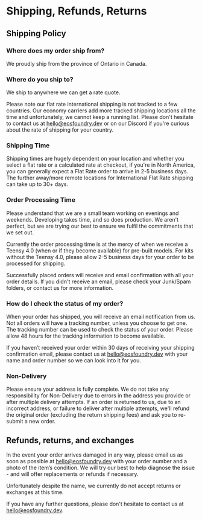 # Shipping, Refunds, Returns

## Shipping Policy

### Where does my order ship from?

We proudly ship from the province of Ontario in Canada.

### Where do you ship to?

We ship to anywhere we can get a rate quote.

Please note our flat rate international shipping is not tracked to a few countries. Our economy carriers add more tracked shipping locations all the time and unfortunately, we cannot keep a running list. Please don't hesitate to contact us at hello@eosfoundry.dev or on our Discord if you're curious about the rate of shipping for your country.

### Shipping Time

Shipping times are hugely dependent on your location and whether you select a flat rate or a calculated rate at checkout, if you're in North America, you can generally expect a Flat Rate order to arrive in 2-5 business days. The further away/more remote locations for International Flat Rate shipping can take up to 30+ days.

### Order Processing Time

Please understand that we are a small team working on evenings and weekends. Developing takes time, and so does production. We aren't perfect, but we are trying our best to ensure we fulfil the commitments that we set out. 

Currently the order processing time is at the mercy of when we receive a Teensy 4.0 (when or if they become available) for pre-built models. For kits without the Teensy 4.0, please allow 2-5 business days for your order to be processed for shipping.

Successfully placed orders will receive and email confirmation with all your order details. If you didn't receive an email, please check your Junk/Spam folders, or contact us for more information.

### How do I check the status of my order?

When your order has shipped, you will receive an email notification from us. Not all orders will have a tracking number, unless you choose to get one. The tracking number can be used to check the status of your order. Please allow 48 hours for the tracking information to become available. 

If you haven’t received your order within 30 days of receiving your shipping confirmation email, please contact us at hello@eosfoundry.dev with your name and order number so we can look into it for you.

### Non-Delivery

Please ensure your address is fully complete. We do not take any responsibility for Non-Delivery due to errors in the address you provide or after multiple delivery attempts. If an order is returned to us, due to an incorrect address, or failure to deliver after multiple attempts, we'll refund the original order (excluding the return shipping fees) and ask you to re-submit a new order.

## Refunds, returns, and exchanges

In the event your order arrives damaged in any way, please email us as soon as possible at [hello@eosfoundry.dev](mailto:hello@eosfoundry.dev) with your order number and a photo of the item’s condition. We will try our best to help diagnose the issue - and will offer replacements or refunds if necessary.

Unfortunately despite the name, we currently do not accept returns or exchanges at this time.

If you have any further questions, please don't hesitate to contact us at [hello@eosfoundry.dev](mailto:hello@eosfoundry.dev). 
